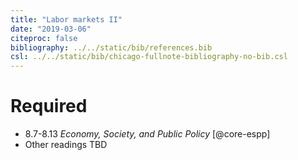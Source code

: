 ```yaml
---
title: "Labor markets II"
date: "2019-03-06"
citeproc: false
bibliography: ../../static/bib/references.bib
csl: ../../static/bib/chicago-fullnote-bibliography-no-bib.csl
---
```


# Required

- <i class="fas fa-book"></i> 8.7-8.13 *Economy, Society, and Public Policy* [@core-espp]
- Other readings TBD

